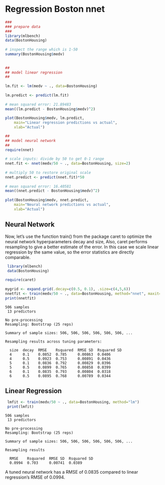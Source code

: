 # Regression Boston nnet

```r
###
### prepare data
###
library(mlbench)
data(BostonHousing)
 
# inspect the range which is 1-50
summary(BostonHousing$medv)
 
 
##
## model linear regression
##
 
lm.fit <- lm(medv ~ ., data=BostonHousing)
 
lm.predict <- predict(lm.fit)
 
# mean squared error: 21.89483
mean((lm.predict - BostonHousing$medv)^2) 
 
plot(BostonHousing$medv, lm.predict,
    main="Linear regression predictions vs actual",
    xlab="Actual")
```

```r
##
## model neural network
##
require(nnet)
 
# scale inputs: divide by 50 to get 0-1 range
nnet.fit <- nnet(medv/50 ~ ., data=BostonHousing, size=2) 
 
# multiply 50 to restore original scale
nnet.predict <- predict(nnet.fit)*50 
 
# mean squared error: 16.40581
mean((nnet.predict - BostonHousing$medv)^2) 
 
plot(BostonHousing$medv, nnet.predict,
    main="Neural network predictions vs actual",
    xlab="Actual")
```

## Neural Network
Now, let’s use the function train() from the package caret to optimize the neural network hyperparameters decay and size, Also, caret performs resampling to give a better estimate of the error. In this case we scale linear regression by the same value, so the error statistics are directly comparable.

```r
 library(mlbench)
 data(BostonHousing)
 
require(caret)
 
mygrid <- expand.grid(.decay=c(0.5, 0.1), .size=c(4,5,6))
nnetfit <- train(medv/50 ~ ., data=BostonHousing, method="nnet", maxit=1000, tuneGrid=mygrid, trace=F) 
print(nnetfit)
```

    506 samples
     13 predictors
     
    No pre-processing
    Resampling: Bootstrap (25 reps) 
     
    Summary of sample sizes: 506, 506, 506, 506, 506, 506, ... 
     
    Resampling results across tuning parameters:
     
      size  decay  RMSE    Rsquared  RMSE SD  Rsquared SD
      4     0.1    0.0852  0.785     0.00863  0.0406     
      4     0.5    0.0923  0.753     0.00891  0.0436     
      5     0.1    0.0836  0.792     0.00829  0.0396     
      5     0.5    0.0899  0.765     0.00858  0.0399     
      6     0.1    0.0835  0.793     0.00804  0.0318     
      6     0.5    0.0895  0.768     0.00789  0.0344   



## Linear Regression

```r
 lmfit <- train(medv/50 ~ ., data=BostonHousing, method="lm") 
 print(lmfit)

```

    506 samples
     13 predictors
     
    No pre-processing
    Resampling: Bootstrap (25 reps) 
     
    Summary of sample sizes: 506, 506, 506, 506, 506, 506, ... 
     
    Resampling results
     
      RMSE    Rsquared  RMSE SD  Rsquared SD
      0.0994  0.703     0.00741  0.0389    

A tuned neural network has a RMSE of 0.0835 compared to linear regression’s RMSE of 0.0994.

